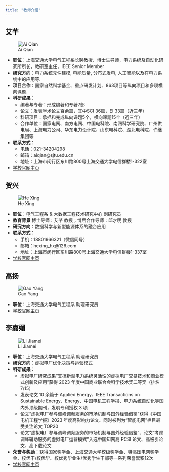 ```yaml
---
title: "教师介绍"
---
```

## 艾芊

:::{layout="[20, 80]" .profile-header}

![Ai Qian](../images/ai_qian.jpg)

* **职位**：上海交通大学电气工程系长聘教授、博士生导师，电力系统及自动化研究所所长，教研室主任，IEEE Senior Member
* **研究方向**：电力系统元件建模, 电能质量, 分布式发电, 人工智能以及在电力系统中的应用等.
* **项目合作**：国家自然科学基金、重点研发计划、863项目等纵向项目和多项横向课题.
* **科研成果**：
    * 编著与专著：形成编著和专著7部
    * 论文：发表学术论文百余篇，其中SCI 36篇，EI 33篇（近三年）
    * 科研项目：承担和完成纵向课题5个，横向课题15个（近三年）
    * 合作单位：国家电网、南方电网、中国电科院、南网科学研究院、广州供电局、上海电力公司、华东电力设计院、山东电科院、湖北电科院、许继集团等
* **联系方式**：
    * 电话：021-34204298
    * 邮箱：aiqian@sjtu.edu.cn
    * 地址：上海市闵行区东川路800号上海交通大学电信群楼1-322室
* [学校官网主页](https://eei.sjtu.edu.cn/faculty-detail.php?id=48)

:::

## 贺兴
:::{layout="[20, 80]" .profile-header}

![He Xing](../images/he_xing.jpg)

* **职位**：电气工程系 & 大数据工程技术研究中心 副研究员
* **教育背景** 博士导师：艾芊 教授；博后合作导师：邱才明 教授
* **研究方向**：数据科学与新型能源体系的融合应用
* **联系方式**：
    * 手机：18801966321（微信同号）
    * 邮箱：hexing_hx@126.com
    * 地址：上海市闵行区东川路800号上海交通大学电信群楼1-337室
* [学校官网主页](https://eei.sjtu.edu.cn/faculty-detail.php?id=71)

:::

## 高扬
:::{layout="[20, 80]" .profile-header}

![Gao Yang](../images/gao_yang.jpg)

* **职位**：上海交通大学电气工程系 助理研究员
* [学校官网主页](https://eei.sjtu.edu.cn/faculty-detail.php?id=85)

:::

## 李嘉媚
:::{layout="[20, 80]" .profile-header}

![Li Jiamei](../images/li_jiamei.jpg)

* **职位**：上海交通大学电气工程系 助理研究员
* **研究方向**：虚拟电厂优化决策与运营模式
* **科研成果**：
    * 虚拟电厂研究成果“支撑新型电力系统灵活性的虚拟电厂交易技术和商业模式创新及应用”获得 2023 年度中国商业联合会科学技术奖二等奖（排名 7/15）
    * 发表论文 10 余篇于 Applied Energy、IEEE Transactions on Sustainable Energy、Energy、中国电机工程学报、电力系统自动化等国内外顶级期刊，发明专利授权 3 项
    * 论文“虚拟电厂参与调峰调频服务的市场机制与国外经验借鉴”获得《中国电机工程学报》2023 年度高影响力论文、同时被列为“智能电网”栏目最受关注论文 TOP20
    * 论文“虚拟电厂参与调峰调频服务的市场机制与国外经验借鉴”、论文“考虑调峰辅助服务的虚拟电厂运营模式”入选中国知网高 PCSI 论文、高被引论文、高下载论文
* **荣誉与奖励**：获得国家奖学金、上海交通大学校级奖学金、特高压电网奖学金、校优干/校优毕、校优秀毕业生/优秀学生干部等一系列荣誉累积12次
* [学校官网主页](https://eei.sjtu.edu.cn/faculty-detail.php?id=1574)

:::
